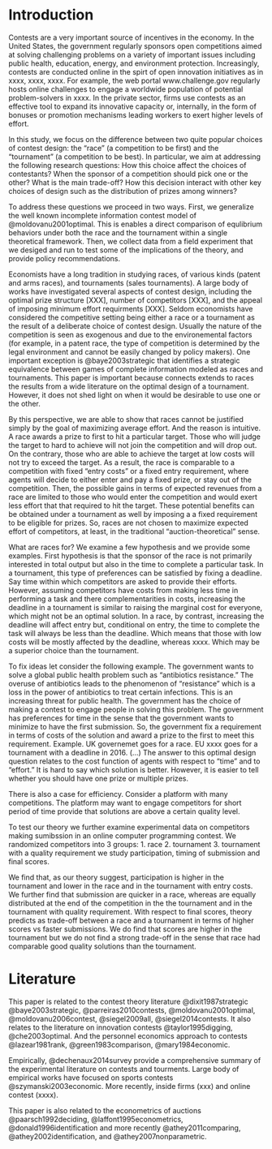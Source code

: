 Introduction
============

Contests are a very important source of incentives in the economy. In the United States, the government regularly sponsors open competitions aimed at solving challenging problems on a variety of important issues including public health, education, energy, and environment protection. Increasingly, contests are conducted online in the spirt of open innovation initiatives as in xxxx, xxxx, xxxx. For example, the web portal www.challenge.gov regularly hosts online challenges to engage a worldwide population of potential problem-solvers in xxxx. In the private sector, firms use contests as an effective tool to expand its innovative capacity or, internally, in the form of bonuses or promotion mechanisms leading workers to exert higher levels of effort.

In this study, we focus on the difference between two quite popular choices of contest design: the "race" (a competition to be first) and the "tournament" (a competition to be best). In particular, we aim at addressing the following research questions: How this choice affect the choices of contestants?  When the sponsor of a competition should pick one or the other? What is the main trade-off? How this decision interact with other key choices of design such as the distribution of prizes among winners? 

To address these questions we proceed in two ways. First, we generalize the well known incomplete information contest model of @moldovanu2001optimal. This is enables a direct comparison of equlibrium behaviors under both the race and the tournament within a single theoretical framework. Then, we collect data from a field experiment that we desiged and run to test some of the implications of the theory, and provide policy recommendations. 

Economists have a long tradition in studying races, of various kinds (patent and arms races), and tournaments (sales tournaments). A large body of works have investigated several aspects of contest design, including the optimal prize structure [XXX], number of competitors [XXX], and the appeal of imposing minimum effort requirments [XXX].  Seldom economists have considered the competitive setting being either a race or a tournament as the result of a deliberate choice of contest design. Usually the nature of the competition is seen as exogenous and due to the environemental factors (for example, in a patent race, the type of competition is determined by the legal environment and cannot be easily changed by policy makers). One important exception is @baye2003strategic that identifies a strategic equivalence between games of complete information modeled as races and tournaments. This paper is important because connects extends to races the results from a wide literature on the optimal design of a tournament. However, it does not shed light on when it would be desirable to use one or the other.

<!-- Results -->
By this perspective, we are able to show that races cannot be justified simply by the goal of maximizing average effort. And the reason is intuitive. A race awards a prize to first to hit a particular target. Those who will judge the target to hard to achieve will not join the competition and will drop out. On the contrary,  those who are able to achieve the target at low costs will not try to exceed the target. As a result, the race is comparable to a competition with fixed "entry costs" or a fixed entry requirement, where agents will decide to either enter and pay a fixed prize, or stay out of the competition. Then, the possible gains in terms of expected revenues from a race are limited to those who would enter the competition and would exert less effort that that required to hit the target. These potential benefits can be obtained under a tournament as well by imposing a a fixed requirement to be eligible for prizes. So, races are not chosen to maximize expected effort of competitors, at least, in the traditional "auction-theoretical" sense. 

What are races for? We examine a few hypothesis and we provide some examples. First hypothesis is that the sponsor of the race is not primarily interested in total output but also in the time to complete a particular task. In a tournament, this type of preferences can be satisfied by fixing a deadline. Say time within which competitors are asked to provide their efforts. However, assuming competitors have costs from making less time in performing a task and there complementarities in costs, increasing the deadline in a tournament is similar to raising the marginal cost for everyone, which might not be an optimal solution. In a race, by contrast, increasing the deadline will affect entry but, conditional on entry, the time to complete the task will always be less than the deadline. Which means that those with low costs will be mostly affected by the deadline, whereas xxxx.  Which may be a superior choice than the tournament.  

To fix ideas let consider the following example. The government wants to solve a global public health problem such as "antibiotics resistance." The overuse of antibiotics leads to the phenomenon of "resistance" which is a loss in the power of antibiotics to treat certain infections. This is an increasing threat for public health. The government has the choice of making a contest to engage people in solving this problem. The government has preferences for time in the sense that the government wants to minimize to have the first submission. So, the government fix a requirement in terms of costs of the solution and award a prize to the first to meet this requirement. Example. UK governemet goes for a race. EU xxxx goes for a tournament with a deadline in 2016. (...) The answer to this optimal design question relates to the cost function of agents with respect to "time" and to "effort." It is hard to say which solution is better. However, it is easier to tell whether you should have one prize or multiple prizes. 

There is also a case for efficiency.  Consider a platform with many competitions. The platform may want to engage competitors for short period of time provide that solutions are above a certain quality level. 


To test our theory we further examine experimental data on competitors making sumibssion in an online computer programming contest. We randomized competitors into 3 groups: 
1. race
2. tournament
3. tournament with a quality requirement
we study participation, timing of submission and final scores. 

We find that, as our theory suggest, participation is higher in the tournament and lower in the race and in the tournament with entry costs.  We further find that submission are quicker in a race, whereas are equally distributed at the end of the competition in the the tournament and in the tournament with quality requirement. With respect to final scores, theory predicts as trade-off between a race and a tournament in terms of higher scores vs faster submissions. We do find that scores are higher in the tournament but we do not find a strong trade-off in the sense that race had comparable good quality solutions than the tournament.


Literature
==========

This paper is related to the contest theory literature
@dixit1987strategic @baye2003strategic, @parreiras2010contests,
@moldovanu2001optimal, @moldovanu2006contest, @siegel2009all,
@siegel2014contests. It also relates to the literature on innovation
contests @taylor1995digging, @che2003optimal. And the personnel
economics approach to contests @lazear1981rank, @green1983comparison,
@mary1984economic.

Empirically, @dechenaux2014survey provide a comprehensive summary of the
experimental literature on contests and tourments. Large body of
empirical works have focused on sports contests @szymanski2003economic.
More recently, inside firms (xxx) and online contest (xxxx).

This paper is also related to the econometrics of auctions
@paarsch1992deciding, @laffont1995econometrics,
@donald1996identification and more recently @athey2011comparing,
@athey2002identification, and @athey2007nonparametric.

[^1]: On a monthly basis, the web portal www.challenge.gov publishes
    calls for new online challenges seeking problem solvers from all
    around the world.
